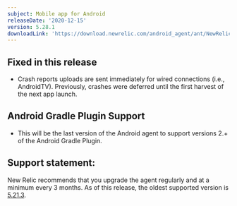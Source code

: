 ```yaml
---
subject: Mobile app for Android
releaseDate: '2020-12-15'
version: 5.28.1
downloadLink: 'https://download.newrelic.com/android_agent/ant/NewRelic_Android_Agent_5.28.1.zip'
---
```


## Fixed in this release

* Crash reports uploads are sent immediately for wired connections (i.e., AndroidTV). Previously, crashes were deferred until the first harvest of the next app launch.

## Android Gradle Plugin Support

* This will be the last version of the Android agent to support versions 2.+ of the Android Gradle Plugin.

## Support statement:

New Relic recommends that you upgrade the agent regularly and at a minimum every 3 months. As of this release, the oldest supported version is [5.21.3](https://docs.newrelic.com/docs/release-notes/mobile-release-notes/android-release-notes/android-5213).

